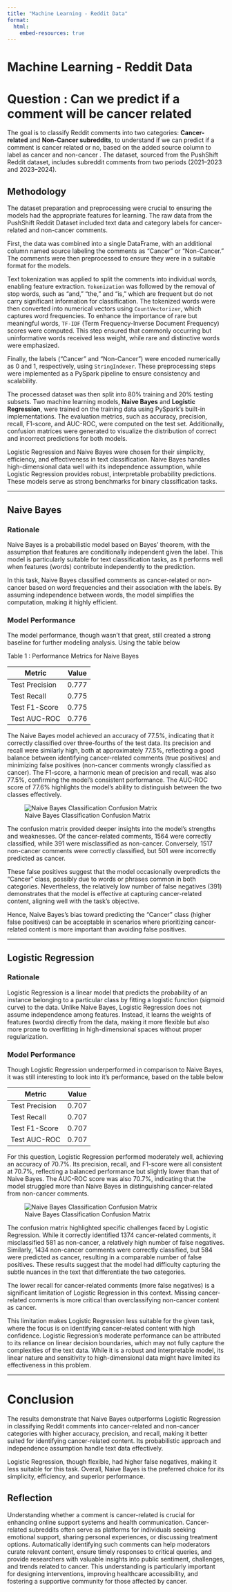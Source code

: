 ```yaml
---
title: "Machine Learning - Reddit Data"
format:
  html: 
    embed-resources: true
---
```


# Machine Learning - Reddit Data

# Question : Can we predict if a comment will be cancer related

The goal is to classify Reddit comments into two categories: **Cancer-related** and **Non-Cancer subreddits**, to understand if we can predict if a comment is cancer related or no, based on the added source column to label as cancer and non-cancer . The dataset, sourced from the PushShift Reddit dataset, includes subreddit comments from two periods (2021–2023 and 2023–2024). 

## Methodology 

The dataset preparation and preprocessing were crucial to ensuring the models had the appropriate features for learning. The raw data from the PushShift Reddit Dataset included text data and category labels for cancer-related and non-cancer comments. 

First, the data was combined into a single DataFrame, with an additional column named source labeling the comments as "Cancer" or "Non-Cancer." The comments were then preprocessed to ensure they were in a suitable format for the models.

Text tokenization was applied to split the comments into individual words, enabling feature extraction. `Tokenization` was followed by the removal of stop words, such as "and," "the," and "is," which are frequent but do not carry significant information for classification. The tokenized words were then converted into numerical vectors using `CountVectorizer`, which captures word frequencies. To enhance the importance of rare but meaningful words, `TF-IDF` (Term Frequency-Inverse Document Frequency) scores were computed. This step ensured that commonly occurring but uninformative words received less weight, while rare and distinctive words were emphasized. 

Finally, the labels ("Cancer" and "Non-Cancer") were encoded numerically as 0 and 1, respectively, using `StringIndexer`. These preprocessing steps were implemented as a PySpark pipeline to ensure consistency and scalability.

The processed dataset was then split into 80% training and 20% testing subsets. Two machine learning models, **Naive Bayes** and **Logistic Regression**, were trained on the training data using PySpark's built-in implementations. The evaluation metrics, such as accuracy, precision, recall, F1-score, and AUC-ROC, were computed on the test set. Additionally, confusion matrices were generated to visualize the distribution of correct and incorrect predictions for both models.

Logistic Regression and Naive Bayes were chosen for their simplicity, efficiency, and effectiveness in text classification. Naive Bayes handles high-dimensional data well with its independence assumption, while Logistic Regression provides robust, interpretable probability predictions. These models serve as strong benchmarks for binary classification tasks.

-----

## Naive Bayes 

### Rationale 

Naive Bayes is a probabilistic model based on Bayes' theorem, with the assumption that features are conditionally independent given the label. This model is particularly suitable for text classification tasks, as it performs well when features (words) contribute independently to the prediction. 

In this task, Naive Bayes classified comments as cancer-related or non-cancer based on word frequencies and their association with the labels. By assuming independence between words, the model simplifies the computation, making it highly efficient.

### Model Performance

The model performance, though wasn't that great, still created a strong baseline for further modeling analysis. Using the table below 

Table 1 : Performance Metrics for Naive Bayes

| **Metric**       | **Value** |
|-------------------|-----------|
| Test Precision    | 0.777     |
| Test Recall       | 0.775     |
| Test F1-Score     | 0.775     |
| Test AUC-ROC      | 0.776     |


The Naive Bayes model achieved an accuracy of 77.5%, indicating that it correctly classified over three-fourths of the test data. Its precision and recall were similarly high, both at approximately 77.5%, reflecting a good balance between identifying cancer-related comments (true positives) and minimizing false positives (non-cancer comments wrongly classified as cancer). The F1-score, a harmonic mean of precision and recall, was also 77.5%, confirming the model's consistent performance. The AUC-ROC score of 77.6% highlights the model's ability to distinguish between the two classes effectively.

![Naive Bayes Classification Confusion Matrix](plot-images/naive_bayes_cm.png)

The confusion matrix provided deeper insights into the model's strengths and weaknesses. Of the cancer-related comments, 1564 were correctly classified, while 391 were misclassified as non-cancer. Conversely, 1517 non-cancer comments were correctly classified, but 501 were incorrectly predicted as cancer. 

These false positives suggest that the model occasionally overpredicts the "Cancer" class, possibly due to words or phrases common in both categories.  Nevertheless, the relatively low number of false negatives (391) demonstrates that the model is effective at capturing cancer-related content, aligning well with the task's objective.

Hence, Naive Bayes's bias toward predicting the "Cancer" class (higher false positives) can be acceptable in scenarios where prioritizing cancer-related content is more important than avoiding false positives.

----

## Logistic Regression

### Rationale

Logistic Regression is a linear model that predicts the probability of an instance belonging to a particular class by fitting a logistic function (sigmoid curve) to the data. Unlike Naive Bayes, Logistic Regression does not assume independence among features. Instead, it learns the weights of features (words) directly from the data, making it more flexible but also more prone to overfitting in high-dimensional spaces without proper regularization.

### Model Performance 

Though Logistic Regression underperformed in comparison to Naive Bayes, it was still interesting to look into it's performance, based on the table below 

| **Metric**       | **Value** |
|-------------------|-----------|
| Test Precision    | 0.707     |
| Test Recall       | 0.707     |
| Test F1-Score     | 0.707     |
| Test AUC-ROC      | 0.707     |


For this question, Logistic Regression performed moderately well, achieving an accuracy of 70.7%. Its precision, recall, and F1-score were all consistent at 70.7%, reflecting a balanced performance but slightly lower than that of Naive Bayes. The AUC-ROC score was also 70.7%, indicating that the model struggled more than Naive Bayes in distinguishing cancer-related from non-cancer comments.

![Naive Bayes Classification Confusion Matrix](plot-images/logistic_regression_cm.png)

The confusion matrix highlighted specific challenges faced by Logistic Regression. While it correctly identified 1374 cancer-related comments, it misclassified 581 as non-cancer, a relatively high number of false negatives. Similarly, 1434 non-cancer comments were correctly classified, but 584 were predicted as cancer, resulting in a comparable number of false positives. These results suggest that the model had difficulty capturing the subtle nuances in the text that differentiate the two categories.

The lower recall for cancer-related comments (more false negatives) is a significant limitation of Logistic Regression in this context. Missing cancer-related comments is more critical than overclassifying non-cancer content as cancer. 

This limitation makes Logistic Regression less suitable for the given task, where the focus is on identifying cancer-related content with high confidence. Logistic Regression's moderate performance can be attributed to its reliance on linear decision boundaries, which may not fully capture the complexities of the text data. While it is a robust and interpretable model, its linear nature and sensitivity to high-dimensional data might have limited its effectiveness in this problem.

---- 

# Conclusion 

The results demonstrate that Naive Bayes outperforms Logistic Regression in classifying Reddit comments into cancer-related and non-cancer categories with higher accuracy, precision, and recall, making it better suited for identifying cancer-related content. Its probabilistic approach and independence assumption handle text data effectively. 

Logistic Regression, though flexible, had higher false negatives, making it less suitable for this task. Overall, Naive Bayes is the preferred choice for its simplicity, efficiency, and superior performance.

## Reflection 

Understanding whether a comment is cancer-related is crucial for enhancing online support systems and health communication. Cancer-related subreddits often serve as platforms for individuals seeking emotional support, sharing personal experiences, or discussing treatment options. Automatically identifying such comments can help moderators curate relevant content, ensure timely responses to critical queries, and provide researchers with valuable insights into public sentiment, challenges, and trends related to cancer. This understanding is particularly important for designing interventions, improving healthcare accessibility, and fostering a supportive community for those affected by cancer.